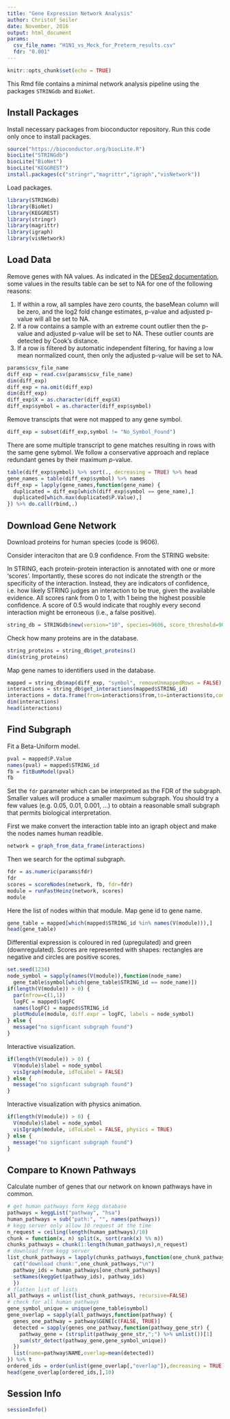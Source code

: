 ```yaml
---
title: "Gene Expression Network Analysis"
author: Christof Seiler
date: November, 2016
output: html_document
params:
  csv_file_name: "H1N1_vs_Mock_for_Preterm_results.csv"
  fdr: "0.001"
---
```


```r
knitr::opts_chunk$set(echo = TRUE)
```

This Rmd file contains a minimal network analysis pipeline using the packages ``STRINGdb`` and ``BioNet``.

## Install Packages

Install necessary packages from bioconductor repository. Run this code only once to install packages.

```r
source("https://bioconductor.org/biocLite.R")
biocLite("STRINGdb")
biocLite("BioNet")
biocLite("KEGGREST")
install.packages(c("stringr","magrittr","igraph","visNetwork"))
```

Load packages.

```r
library(STRINGdb)
library(BioNet)
library(KEGGREST)
library(stringr)
library(magrittr)
library(igraph)
library(visNetwork)
```

## Load Data

Remove genes with NA values. As indicated in the [DESeq2 documentation](https://www.bioconductor.org/packages/devel/bioc/vignettes/DESeq2/inst/doc/DESeq2.pdf), some values in the results table can be set to NA for one of the following reasons:

1. If within a row, all samples have zero counts, the baseMean column will be zero, and the log2 fold change estimates, p-value and adjusted p-value will all be set to NA.
2. If a row contains a sample with an extreme count outlier then the p-value and adjusted p-value will be set to NA. These outlier counts are detected by Cook's distance.
3. If a row is filtered by automatic independent filtering, for having a low mean normalized count, then only the adjusted p-value will be set to NA.

```r
params$csv_file_name
diff_exp = read.csv(params$csv_file_name)
dim(diff_exp)
diff_exp = na.omit(diff_exp)
dim(diff_exp)
diff_exp$X = as.character(diff_exp$X)
diff_exp$symbol = as.character(diff_exp$symbol)
```

Remove transcipts that were not mapped to any gene symbol.

```r
diff_exp = subset(diff_exp,symbol != "No_Symbol_Found")
```

There are some multiple transcript to gene matches resulting in rows with the same gene sybmol. We follow a conservative approach and replace redundant genes by their maximum $p$-value.

```r
table(diff_exp$symbol) %>% sort(., decreasing = TRUE) %>% head
gene_names = table(diff_exp$symbol) %>% names
diff_exp = lapply(gene_names,function(gene_name) {
  duplicated = diff_exp[which(diff_exp$symbol == gene_name),]
  duplicated[which.max(duplicated$P.Value),]
}) %>% do.call(rbind,.)
```

## Download Gene Network

Download proteins for human species (code is 9606).

Consider interaciton that are 0.9 confidence. From the STRING website: 

In STRING, each protein-protein interaction is annotated with one or more 'scores'. Importantly, these scores do not indicate the strength or the specificity of the interaction. Instead, they are indicators of confidence, i.e. how likely STRING judges an interaction to be true, given the available evidence. All scores rank from 0 to 1, with 1 being the highest possible confidence. A score of 0.5 would indicate that roughly every second interaction might be erroneous (i.e., a false positive).

```r
string_db = STRINGdb$new(version="10", species=9606, score_threshold=900, input_directory="")
```

Check how many proteins are in the database.

```r
string_proteins = string_db$get_proteins()
dim(string_proteins)
```

Map gene names to identifiers used in the database.

```r
mapped = string_db$map(diff_exp, "symbol", removeUnmappedRows = FALSE)
interactions = string_db$get_interactions(mapped$STRING_id)
interactions = data.frame(from=interactions$from,to=interactions$to,combined_score=interactions$combined_score)
dim(interactions)
head(interactions)
```

## Find Subgraph

Fit a Beta-Uniform model.

```r
pval = mapped$P.Value
names(pval) = mapped$STRING_id
fb = fitBumModel(pval)
fb
```

Set the ``fdr`` parameter which can be interpreted as the FDR of the subgraph. Smaller values will produce a smaller maximum subgraph. You should try a few values (e.g. 0.05, 0.01, 0.001, ...) to obtain a reasonable small subgraph that permits biological interpretation.

First we make convert the interaction table into an igraph object and make the nodes names human readible.

```r
network = graph_from_data_frame(interactions)
```

Then we search for the optimal subgraph.

```r
fdr = as.numeric(params$fdr)
fdr
scores = scoreNodes(network, fb, fdr=fdr)
module = runFastHeinz(network, scores)
module
```

Here the list of nodes within that module. Map gene id to gene name.

```r
gene_table = mapped[which(mapped$STRING_id %in% names(V(module))),]
head(gene_table)
```

Differential expression is coloured in red (upregulated) and green (downregulated). Scores are represented with shapes: rectangles are negative and circles are positive scores.

```r
set.seed(1234)
node_symbol = sapply(names(V(module)),function(node_name) 
  gene_table$symbol[which(gene_table$STRING_id == node_name)])
if(length(V(module)) > 0) {
  par(mfrow=c(1,1))
  logFC = mapped$logFC
  names(logFC) = mapped$STRING_id
  plotModule(module, diff.expr = logFC, labels = node_symbol)
} else {
  message("no signficant subgraph found")
}
```

Interactive visualization.

```r
if(length(V(module)) > 0) {
  V(module)$label = node_symbol
  visIgraph(module, idToLabel = FALSE)
} else {
  message("no signficant subgraph found")
}
```

Interactive visualization with physics animation.

```r
if(length(V(module)) > 0) {
  V(module)$label = node_symbol
  visIgraph(module, idToLabel = FALSE, physics = TRUE)
} else {
  message("no signficant subgraph found")
}
```

## Compare to Known Pathways

Calculate number of genes that our network on known pathways have in common.

```r
# get human pathways form kegg database
pathways = keggList("pathway", "hsa")
human_pathways = sub("path:", "", names(pathways))
# kegg server only allow 10 request at the time
n_request = ceiling(length(human_pathways)/10)
chunk = function(x, n) split(x, sort(rank(x) %% n))
chunks_pathways = chunk(1:length(human_pathways),n_request)
# download from kegg server
list_chunk_pathways = lapply(chunks_pathways,function(one_chunk_pathways) {
  cat("download chunk:",one_chunk_pathways,"\n")
  pathway_ids = human_pathways[one_chunk_pathways]
  setNames(keggGet(pathway_ids), pathway_ids)
  })
# flatten list of lists
all_pathways = unlist(list_chunk_pathways, recursive=FALSE)
# check for all human pathways
gene_symbol_unique = unique(gene_table$symbol)
gene_overlap = sapply(all_pathways,function(pathway) {
  genes_one_pathway = pathway$GENE[c(FALSE, TRUE)]
  detected = sapply(genes_one_pathway,function(pathway_gene_str) {
    pathway_gene = (strsplit(pathway_gene_str,";") %>% unlist())[1]
    sum(str_detect(pathway_gene,gene_symbol_unique))
  })
  list(name=pathway$NAME,overlap=mean(detected))
}) %>% t
ordered_ids = order(unlist(gene_overlap[,"overlap"]),decreasing = TRUE)
head(gene_overlap[ordered_ids,],10)
```

## Session Info

```r
sessionInfo()
```
